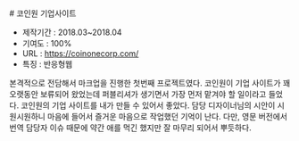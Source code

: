 
<LayoutBase type="mdx" date="2018.04">
  # 코인원 기업사이트

  - 제작기간 : 2018.03~2018.04
  - 기여도 : 100%
  - URL : https://coinonecorp.com/
  - 특징 : 반응형웹

  본격적으로 전담해서 마크업을 진행한 첫번째 프로젝트였다. 코인원이 기업 사이트가 꽤 오랫동안 보류되어 왔었는데 퍼블리셔가 생기면서 가장 먼저 맡겨야 할 일이라고 들었다.
  코인원의 기업 사이트를 내가 만들 수 있어서 좋았다. 담당 디자이너님의 시안이 시원시원하니 마음에 들어서 즐거운 마음으로 작업했던 기억이 난다.
  다만, 영문 버전에서 번역 담당자 이슈 때문에 약간 애를 먹긴 했지만 잘 마무리 되어서 뿌듯하다.
</LayoutBase>